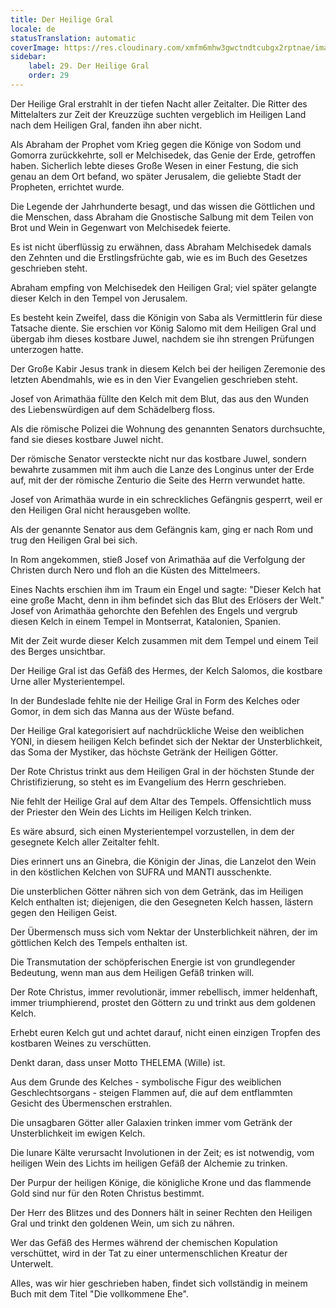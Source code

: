 ```yaml
---
title: Der Heilige Gral
locale: de
statusTranslation: automatic
coverImage: https://res.cloudinary.com/xmfm6mhw3gwctndtcubgx2rptnae/image/upload/v1741354419/small_cover_la_gran_rebelion_28716e29d2.webp
sidebar:
    label: 29. Der Heilige Gral
    order: 29
---
```

Der Heilige Gral erstrahlt in der tiefen Nacht aller Zeitalter. Die Ritter des Mittelalters zur Zeit der Kreuzzüge suchten vergeblich im Heiligen Land nach dem Heiligen Gral, fanden ihn aber nicht.

Als Abraham der Prophet vom Krieg gegen die Könige von Sodom und Gomorra zurückkehrte, soll er Melchisedek, das Genie der Erde, getroffen haben. Sicherlich lebte dieses Große Wesen in einer Festung, die sich genau an dem Ort befand, wo später Jerusalem, die geliebte Stadt der Propheten, errichtet wurde.

Die Legende der Jahrhunderte besagt, und das wissen die Göttlichen und die Menschen, dass Abraham die Gnostische Salbung mit dem Teilen von Brot und Wein in Gegenwart von Melchisedek feierte.

Es ist nicht überflüssig zu erwähnen, dass Abraham Melchisedek damals den Zehnten und die Erstlingsfrüchte gab, wie es im Buch des Gesetzes geschrieben steht.

Abraham empfing von Melchisedek den Heiligen Gral; viel später gelangte dieser Kelch in den Tempel von Jerusalem.

Es besteht kein Zweifel, dass die Königin von Saba als Vermittlerin für diese Tatsache diente. Sie erschien vor König Salomo mit dem Heiligen Gral und übergab ihm dieses kostbare Juwel, nachdem sie ihn strengen Prüfungen unterzogen hatte.

Der Große Kabir Jesus trank in diesem Kelch bei der heiligen Zeremonie des letzten Abendmahls, wie es in den Vier Evangelien geschrieben steht.

Josef von Arimathäa füllte den Kelch mit dem Blut, das aus den Wunden des Liebenswürdigen auf dem Schädelberg floss.

Als die römische Polizei die Wohnung des genannten Senators durchsuchte, fand sie dieses kostbare Juwel nicht.

Der römische Senator versteckte nicht nur das kostbare Juwel, sondern bewahrte zusammen mit ihm auch die Lanze des Longinus unter der Erde auf, mit der der römische Zenturio die Seite des Herrn verwundet hatte.

Josef von Arimathäa wurde in ein schreckliches Gefängnis gesperrt, weil er den Heiligen Gral nicht herausgeben wollte.

Als der genannte Senator aus dem Gefängnis kam, ging er nach Rom und trug den Heiligen Gral bei sich.

In Rom angekommen, stieß Josef von Arimathäa auf die Verfolgung der Christen durch Nero und floh an die Küsten des Mittelmeers.

Eines Nachts erschien ihm im Traum ein Engel und sagte: "Dieser Kelch hat eine große Macht, denn in ihm befindet sich das Blut des Erlösers der Welt." Josef von Arimathäa gehorchte den Befehlen des Engels und vergrub diesen Kelch in einem Tempel in Montserrat, Katalonien, Spanien.

Mit der Zeit wurde dieser Kelch zusammen mit dem Tempel und einem Teil des Berges unsichtbar.

Der Heilige Gral ist das Gefäß des Hermes, der Kelch Salomos, die kostbare Urne aller Mysterientempel.

In der Bundeslade fehlte nie der Heilige Gral in Form des Kelches oder Gomor, in dem sich das Manna aus der Wüste befand.

Der Heilige Gral kategorisiert auf nachdrückliche Weise den weiblichen YONI, in diesem heiligen Kelch befindet sich der Nektar der Unsterblichkeit, das Soma der Mystiker, das höchste Getränk der Heiligen Götter.

Der Rote Christus trinkt aus dem Heiligen Gral in der höchsten Stunde der Christifizierung, so steht es im Evangelium des Herrn geschrieben.

Nie fehlt der Heilige Gral auf dem Altar des Tempels. Offensichtlich muss der Priester den Wein des Lichts im Heiligen Kelch trinken.

Es wäre absurd, sich einen Mysterientempel vorzustellen, in dem der gesegnete Kelch aller Zeitalter fehlt.

Dies erinnert uns an Ginebra, die Königin der Jinas, die Lanzelot den Wein in den köstlichen Kelchen von SUFRA und MANTI ausschenkte.

Die unsterblichen Götter nähren sich von dem Getränk, das im Heiligen Kelch enthalten ist; diejenigen, die den Gesegneten Kelch hassen, lästern gegen den Heiligen Geist.

Der Übermensch muss sich vom Nektar der Unsterblichkeit nähren, der im göttlichen Kelch des Tempels enthalten ist.

Die Transmutation der schöpferischen Energie ist von grundlegender Bedeutung, wenn man aus dem Heiligen Gefäß trinken will.

Der Rote Christus, immer revolutionär, immer rebellisch, immer heldenhaft, immer triumphierend, prostet den Göttern zu und trinkt aus dem goldenen Kelch.

Erhebt euren Kelch gut und achtet darauf, nicht einen einzigen Tropfen des kostbaren Weines zu verschütten.

Denkt daran, dass unser Motto THELEMA (Wille) ist.

Aus dem Grunde des Kelches - symbolische Figur des weiblichen Geschlechtsorgans - steigen Flammen auf, die auf dem entflammten Gesicht des Übermenschen erstrahlen.

Die unsagbaren Götter aller Galaxien trinken immer vom Getränk der Unsterblichkeit im ewigen Kelch.

Die lunare Kälte verursacht Involutionen in der Zeit; es ist notwendig, vom heiligen Wein des Lichts im heiligen Gefäß der Alchemie zu trinken.

Der Purpur der heiligen Könige, die königliche Krone und das flammende Gold sind nur für den Roten Christus bestimmt.

Der Herr des Blitzes und des Donners hält in seiner Rechten den Heiligen Gral und trinkt den goldenen Wein, um sich zu nähren.

Wer das Gefäß des Hermes während der chemischen Kopulation verschüttet, wird in der Tat zu einer untermenschlichen Kreatur der Unterwelt.

Alles, was wir hier geschrieben haben, findet sich vollständig in meinem Buch mit dem Titel "Die vollkommene Ehe".

